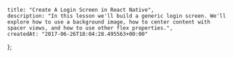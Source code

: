     title: "Create A Login Screen in React Native",
    description: "In this lesson we'll build a generic login screen. We'll explore how to use a background image, how to center content with spacer views, and how to use other flex properties.",
    createdAt: "2017-06-26T18:04:28.495563+00:00"
};


    
